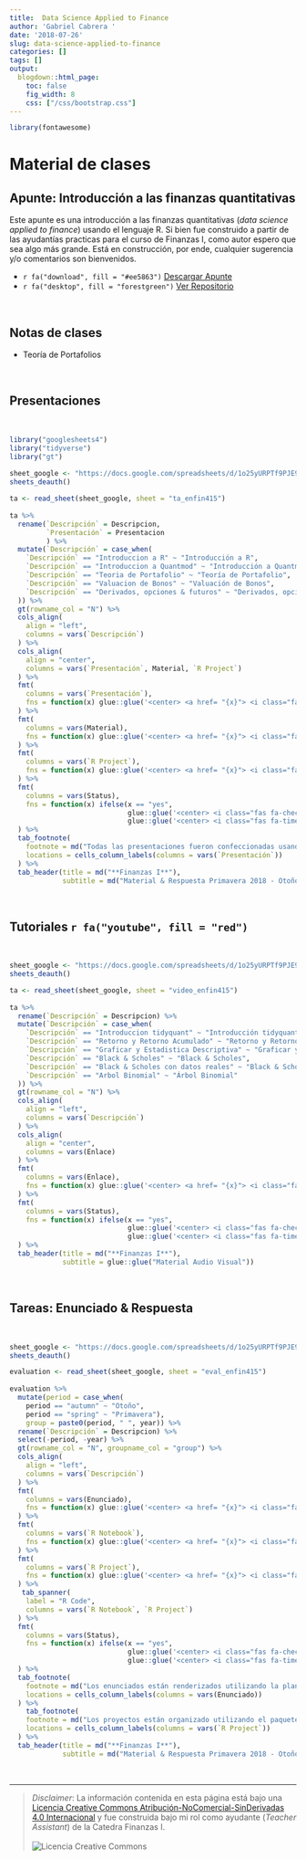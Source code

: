 ```yaml
---
title:  Data Science Applied to Finance
author: 'Gabriel Cabrera '
date: '2018-07-26'
slug: data-science-applied-to-finance
categories: []
tags: []
output:
  blogdown::html_page:
    toc: false
    fig_width: 8
    css: ["/css/bootstrap.css"]
---
```


```r
library(fontawesome)
```


# Material de clases

## Apunte: Introducción a las finanzas quantitativas

Este apunte es una introducción a las finanzas quantitativas (*data science applied to finance*) usando el lenguaje R. Si bien fue construido a partir de las ayudantías practicas para el curso de Finanzas I, como autor espero que sea algo más grande. Está en construcción, por ende, cualquier sugerencia y/o comentarios son bienvenidos. 

- `r fa("download", fill = "#ee5863")` [Descargar Apunte](https://finance-r.netlify.com/)  
- `r fa("desktop", fill = "forestgreen")` [Ver Repositorio](https://github.com/GaboCg/bookdown_finance)

<br>

## Notas de clases

* Teoría de Portafolios

<br>

## Presentaciones 

<br>

```r
library("googlesheets4")
library("tidyverse")
library("gt")
 
sheet_google <- "https://docs.google.com/spreadsheets/d/1o25yURPTf9PJE9DDAPPS9FQRtsu2dGM6CYk-4dOOSas/edit#gid=0"
sheets_deauth()

ta <- read_sheet(sheet_google, sheet = "ta_enfin415") 
 
ta %>%
  rename(`Descripción` = Descripcion,
         `Presentación` = Presentacion
         ) %>% 
  mutate(`Descripción` = case_when( 
    `Descripción` == "Introduccion a R" ~ "Introducción a R",
    `Descripción` == "Introduccion a Quantmod" ~ "Introducción a Quantmod",
    `Descripción` == "Teoria de Portafolio" ~ "Teoría de Portafolio",
    `Descripción` == "Valuacion de Bonos" ~ "Valuación de Bonos",
    `Descripción` == "Derivados, opciones & futuros" ~ "Derivados, opciones & futuros"
  )) %>% 
  gt(rowname_col = "N") %>%
  cols_align(
    align = "left",
    columns = vars(`Descripción`)
  ) %>% 
  cols_align(
    align = "center",
    columns = vars(`Presentación`, Material, `R Project`)
  ) %>% 
  fmt(
    columns = vars(`Presentación`),
    fns = function(x) glue::glue('<center> <a href= "{x}"> <i class="fas fa-file-pdf" style="color:red" ></i> </a> </center>') 
  ) %>%
  fmt(
    columns = vars(Material),
    fns = function(x) glue::glue('<center> <a href= "{x}"> <i class="fas fa-file-archive" style="color:gold" ></i> </a> </center>') 
  ) %>%
  fmt(
    columns = vars(`R Project`),
    fns = function(x) glue::glue('<center> <a href= "{x}"> <i class="fab fa-r-project" style="color:blue" ></i> </a> </center>') 
  ) %>%
  fmt(
    columns = vars(Status),
    fns = function(x) ifelse(x == "yes",
                             glue::glue('<center> <i class="fas fa-check" style="color:green" ></i> </center>'),
                             glue::glue('<center> <i class="fas fa-times" style="color:red" ></i> </center>'))  
  ) %>%  
  tab_footnote(
    footnote = md("Todas las presentaciones fueron confeccionadas usando el paquete `Xaringan` de Yihui Xie"),
    locations = cells_column_labels(columns = vars(`Presentación`))
  ) %>% 
  tab_header(title = md("**Finanzas I**"),
             subtitle = md("Material & Respuesta Primavera 2018 - Otoño 2019")) 
```

<br>

## Tutoriales `r fa("youtube", fill = "red")` 

<br>

<!-- <iframe width="550" height="400" src="https://www.youtube.com/embed/TwBKLTq3mfY"></iframe> -->

<!-- <p> -->

```r
sheet_google <- "https://docs.google.com/spreadsheets/d/1o25yURPTf9PJE9DDAPPS9FQRtsu2dGM6CYk-4dOOSas/edit#gid=0"
sheets_deauth()

ta <- read_sheet(sheet_google, sheet = "video_enfin415") 
 
ta %>%
  rename(`Descripción` = Descripcion) %>% 
  mutate(`Descripción` = case_when( 
    `Descripción` == "Introduccion tidyquant" ~ "Introducción tidyquant",
    `Descripción` == "Retorno y Retorno Acumulado" ~ "Retorno y Retorno Acumulado",
    `Descripción` == "Graficar y Estadistica Descriptiva" ~ "Graficar y Estadística Descriptiva",
    `Descripción` == "Black & Scholes" ~ "Black & Scholes",
    `Descripción` == "Black & Scholes con datos reales" ~ "Black & Scholes con datos reales",
    `Descripción` == "Arbol Binomial" ~ "Árbol Binomial"
  )) %>% 
  gt(rowname_col = "N") %>%
  cols_align(
    align = "left",
    columns = vars(`Descripción`)
  ) %>% 
  cols_align(
    align = "center",
    columns = vars(Enlace)
  ) %>% 
  fmt(
    columns = vars(Enlace),
    fns = function(x) glue::glue('<center> <a href= "{x}"> <i class="fas fa-video" style="color:green" ></i> </a> </center>') 
  ) %>% 
  fmt(
    columns = vars(Status),
    fns = function(x) ifelse(x == "yes",
                             glue::glue('<center> <i class="fas fa-check" style="color:green" ></i> </center>'),
                             glue::glue('<center> <i class="fas fa-times" style="color:red" ></i> </center>'))  
  ) %>%  
  tab_header(title = md("**Finanzas I**"),
             subtitle = glue::glue("Material Audio Visual")) 
```

<br>
 
## Tareas: Enunciado & Respuesta 

<br>

```r
sheet_google <- "https://docs.google.com/spreadsheets/d/1o25yURPTf9PJE9DDAPPS9FQRtsu2dGM6CYk-4dOOSas/edit#gid=0"
sheets_deauth()

evaluation <- read_sheet(sheet_google, sheet = "eval_enfin415") 
 
evaluation %>%
  mutate(period = case_when(
    period == "autumn" ~ "Otoño",
    period == "spring" ~ "Primavera"),
    group = paste0(period, " ", year)) %>%
  rename(`Descripción` = Descripcion) %>% 
  select(-period, -year) %>%
  gt(rowname_col = "N", groupname_col = "group") %>%
  cols_align(
    align = "left", 
    columns = vars(`Descripción`)
  ) %>% 
  fmt(
    columns = vars(Enunciado),
    fns = function(x) glue::glue('<center> <a href= "{x}"> <i class="fas fa-file-pdf" style="color:red" ></i> </a> </center>') 
  ) %>%
  fmt(
    columns = vars(`R Notebook`),
    fns = function(x) glue::glue('<center> <a href= "{x}"> <i class="fas fa-file-code" style="color:orange" ></i> </a> </center>') 
  ) %>%
  fmt(
    columns = vars(`R Project`),
    fns = function(x) glue::glue('<center> <a href= "{x}"> <i class="fab fa-r-project" style="color:blue" ></i> </a> </center>') 
  ) %>%
   tab_spanner( 
    label = "R Code",
    columns = vars(`R Notebook`, `R Project`) 
  ) %>%
  fmt(
    columns = vars(Status),
    fns = function(x) ifelse(x == "yes",
                             glue::glue('<center> <i class="fas fa-check" style="color:green" ></i> </center>'),
                             glue::glue('<center> <i class="fas fa-times" style="color:red" ></i> </center>'))  
  ) %>% 
  tab_footnote(
    footnote = md("Los enunciados están renderizados utilizando la plantilla `genin` del paquete personal `hokage`."),
    locations = cells_column_labels(columns = vars(Enunciado))
  ) %>% 
    tab_footnote(
    footnote = md("Los proyectos están organizado utilizando el paquete personal `organizer`."),
    locations = cells_column_labels(columns = vars(`R Project`))
  ) %>% 
  tab_header(title = md("**Finanzas I**"),
             subtitle = md("Material & Respuesta Primavera 2018 - Otoño 2019")) 
```


<br>

---

> *Disclaimer*: La información contenida en esta página está bajo una <a rel="license" href="http://creativecommons.org/licenses/by-nc-nd/4.0/">Licencia Creative Commons Atribución-NoComercial-SinDerivadas 4.0 Internacional</a> <a rel="license" href="http://creativecommons.org/licenses/by-nc-nd/4.0/"></a> y fue construida bajo mi rol como ayudante (*Teacher Assistant*) de la Catedra Finanzas I.   
<br>
<img alt="Licencia Creative Commons" style="border-width:0" src="https://i.creativecommons.org/l/by-nc-nd/4.0/88x31.png"/> 

